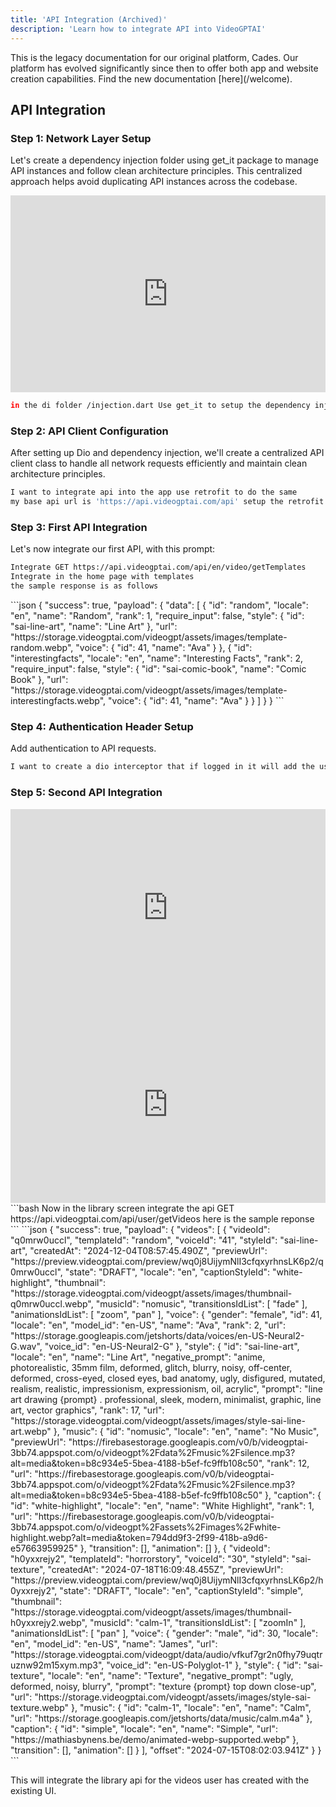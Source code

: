 ```yaml
---
title: 'API Integration (Archived)'
description: 'Learn how to integrate API into VideoGPTAI'
---
```


<Note>
  This is the legacy documentation for our original platform, Cades. Our platform has evolved significantly since then to offer both app and website creation capabilities. Find the new documentation [here](/welcome).
</Note>

## API Integration

### Step 1: Network Layer Setup
Let's create a dependency injection folder using get_it package to manage API instances and follow clean architecture principles. This centralized approach helps avoid duplicating API instances across the codebase.

<iframe
  width="100%"
  height="315"
  src="https://www.youtube.com/embed/_S66lX8d_s0"
  title="YouTube video player"
  frameborder="0"
  allow="accelerometer; autoplay; clipboard-write; encrypted-media; gyroscope; picture-in-picture"
  allowFullScreen
></iframe>

```bash
in the di folder /injection.dart Use get_it to setup the dependency injection graph of the project and call this in the main function for now import dio for network calls and set it up as a singleton dependency
```

### Step 2: API Client Configuration

After setting up Dio and dependency injection, we'll create a centralized API client class to handle all network requests efficiently and maintain clean architecture principles.

```bash
I want to integrate api into the app use retrofit to do the same
my base api url is 'https://api.videogptai.com/api' setup the retrofit class in api folder inject the api in the injection file in di use the singleton dio
```

### Step 3: First API Integration
Let's now integrate our first API, with this prompt:
<AccordionGroup>
<Accordion title="Integrate Templates API">
```bash
Integrate GET https://api.videogptai.com/api/en/video/getTemplates
Integrate in the home page with templates
the sample response is as follows
```
</Accordion>
<Accordion title="Sample Response">
```json
{
    "success": true,
    "payload": {
        "data": [
            {
                "id": "random",
                "locale": "en",
                "name": "Random",
                "rank": 1,
                "require_input": false,
                "style": {
                    "id": "sai-line-art",
                    "name": "Line Art"
                },
                "url": "https://storage.videogptai.com/videogpt/assets/images/template-random.webp",
                "voice": {
                    "id": 41,
                    "name": "Ava"
                }
            },
            {
                "id": "interestingfacts",
                "locale": "en",
                "name": "Interesting Facts",
                "rank": 2,
                "require_input": false,
                "style": {
                    "id": "sai-comic-book",
                    "name": "Comic Book"
                },
                "url": "https://storage.videogptai.com/videogpt/assets/images/template-interestingfacts.webp",
                "voice": {
                    "id": 41,
                    "name": "Ava"
                }
            }
        ]
    }
}
```
</Accordion>
</AccordionGroup>

### Step 4: Authentication Header Setup

Add authentication to API requests.

```bash
I want to create a dio interceptor that if logged in it will add the user token in the authorization header for requests as Bearer
```

### Step 5: Second API Integration

<iframe
  width="100%"
  height="315"
  src="https://www.youtube.com/embed/XDYcQk6iv-g"
  title="YouTube video player"
  frameborder="0"
  allow="accelerometer; autoplay; clipboard-write; encrypted-media; gyroscope; picture-in-picture"
  allowFullScreen
></iframe>
<br />
<iframe
  width="100%"
  height="315"
  src="https://www.youtube.com/embed/9JKJFwMx7YQ"
  title="YouTube video player"
  frameborder="0"
  allow="accelerometer; autoplay; clipboard-write; encrypted-media; gyroscope; picture-in-picture"
  allowFullScreen
></iframe>
<br />
<AccordionGroup>
<Accordion title="Library API">
```bash
Now in the library screen integrate the api GET https://api.videogptai.com/api/user/getVideos
here is the sample reponse
```
</Accordion>
<Accordion title="Sample Response">
```json
{
    "success": true,
    "payload": {
        "videos": [
            {
                "videoId": "q0mrw0uccl",
                "templateId": "random",
                "voiceId": "41",
                "styleId": "sai-line-art",
                "createdAt": "2024-12-04T08:57:45.490Z",
                "previewUrl": "https://preview.videogptai.com/preview/wq0j8UijymNlI3cfqxyrhnsLK6p2/q0mrw0uccl",
                "state": "DRAFT",
                "locale": "en",
                "captionStyleId": "white-highlight",
                "thumbnail": "https://storage.videogptai.com/videogpt/assets/images/thumbnail-q0mrw0uccl.webp",
                "musicId": "nomusic",
                "transitionsIdList": [
                    "fade"
                ],
                "animationsIdList": [
                    "zoom",
                    "pan"
                ],
                "voice": {
                    "gender": "female",
                    "id": 41,
                    "locale": "en",
                    "model_id": "en-US",
                    "name": "Ava",
                    "rank": 2,
                    "url": "https://storage.googleapis.com/jetshorts/data/voices/en-US-Neural2-G.wav",
                    "voice_id": "en-US-Neural2-G"
                },
                "style": {
                    "id": "sai-line-art",
                    "locale": "en",
                    "name": "Line Art",
                    "negative_prompt": "anime, photorealistic, 35mm film, deformed, glitch, blurry, noisy, off-center, deformed, cross-eyed, closed eyes, bad anatomy, ugly, disfigured, mutated, realism, realistic, impressionism, expressionism, oil, acrylic",
                    "prompt": "line art drawing {prompt} . professional, sleek, modern, minimalist, graphic, line art, vector graphics",
                    "rank": 17,
                    "url": "https://storage.videogptai.com/videogpt/assets/images/style-sai-line-art.webp"
                },
                "music": {
                    "id": "nomusic",
                    "locale": "en",
                    "name": "No Music",
                    "previewUrl": "https://firebasestorage.googleapis.com/v0/b/videogptai-3bb74.appspot.com/o/videogpt%2Fdata%2Fmusic%2Fsilence.mp3?alt=media&token=b8c934e5-5bea-4188-b5ef-fc9ffb108c50",
                    "rank": 12,
                    "url": "https://firebasestorage.googleapis.com/v0/b/videogptai-3bb74.appspot.com/o/videogpt%2Fdata%2Fmusic%2Fsilence.mp3?alt=media&token=b8c934e5-5bea-4188-b5ef-fc9ffb108c50"
                },
                "caption": {
                    "id": "white-highlight",
                    "locale": "en",
                    "name": "White Highlight",
                    "rank": 1,
                    "url": "https://firebasestorage.googleapis.com/v0/b/videogptai-3bb74.appspot.com/o/videogpt%2Fassets%2Fimages%2Fwhite-highlight.webp?alt=media&token=794dd9f3-2f99-418b-a9d6-e57663959925"
                },
                "transition": [],
                "animation": []
            },
            {
                "videoId": "h0yxxrejy2",
                "templateId": "horrorstory",
                "voiceId": "30",
                "styleId": "sai-texture",
                "createdAt": "2024-07-18T16:09:48.455Z",
                "previewUrl": "https://preview.videogptai.com/preview/wq0j8UijymNlI3cfqxyrhnsLK6p2/h0yxxrejy2",
                "state": "DRAFT",
                "locale": "en",
                "captionStyleId": "simple",
                "thumbnail": "https://storage.videogptai.com/videogpt/assets/images/thumbnail-h0yxxrejy2.webp",
                "musicId": "calm-1",
                "transitionsIdList": [
                    "zoomIn"
                ],
                "animationsIdList": [
                    "pan"
                ],
                "voice": {
                    "gender": "male",
                    "id": 30,
                    "locale": "en",
                    "model_id": "en-US",
                    "name": "James",
                    "url": "https://storage.videogptai.com/videogpt/data/audio/vfkuf7gr2n0fhy79uqtruznw92m15xym.mp3",
                    "voice_id": "en-US-Polyglot-1"
                },
                "style": {
                    "id": "sai-texture",
                    "locale": "en",
                    "name": "Texture",
                    "negative_prompt": "ugly, deformed, noisy, blurry",
                    "prompt": "texture {prompt} top down close-up",
                    "url": "https://storage.videogptai.com/videogpt/assets/images/style-sai-texture.webp"
                },
                "music": {
                    "id": "calm-1",
                    "locale": "en",
                    "name": "Calm",
                    "url": "https://storage.googleapis.com/jetshorts/data/music/calm.m4a"
                },
                "caption": {
                    "id": "simple",
                    "locale": "en",
                    "name": "Simple",
                    "url": "https://mathiasbynens.be/demo/animated-webp-supported.webp"
                },
                "transition": [],
                "animation": []
            }
        ],
        "offset": "2024-07-15T08:02:03.941Z"
    }
}
```
</Accordion>
</AccordionGroup>

This will integrate the library api for the videos user has created with the existing UI.
